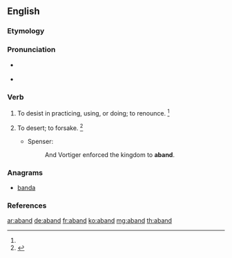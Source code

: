 ==English==

===Etymology===
{{contraction of|abandon}}

===Pronunciation===
* {{a|RP}} {{IPA|/əˈbænd/}}
* {{a|GenAm}} {{IPA|/əˈbænd/}}

===Verb===
{{en-verb}}

# {{context|obsolete|transitive|lang=en}} To desist in practicing, using, or doing; to renounce. {{defdate|Attested only in the late 16<sup>th</sup> century.}}<ref name=SOED/>
# {{context|obsolete|transitive|lang=en}} To desert; to forsake. {{defdate|Attested only in the late 16<sup>th</sup> century.}}<ref name=SOED>{{R:SOED5|page=2}}</ref>
#* Spenser:
#*: And Vortiger enforced the kingdom to '''aband'''.

===Anagrams===
* [[banda#English|banda]]

===References===
<references/>

[[ar:aband]]
[[de:aband]]
[[fr:aband]]
[[ko:aband]]
[[mg:aband]]
[[th:aband]]
